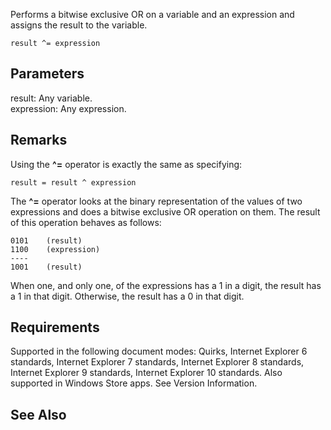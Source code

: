 Performs a bitwise exclusive OR on a variable and an expression and assigns the result to the variable.

 result ^= expression

==Parameters==
; result: Any variable.
; expression: Any expression.

==Remarks==
Using the '''^=''' operator is exactly the same as specifying:

 result = result ^ expression
The '''^=''' operator looks at the binary representation of the values of two expressions and does a bitwise exclusive OR operation on them. The result of this operation behaves as follows:

 0101    (result)
 1100    (expression)
 ----
 1001    (result)
When one, and only one, of the expressions has a 1 in a digit, the result has a 1 in that digit. Otherwise, the result has a 0 in that digit.


==Requirements==
Supported in the following document modes: Quirks, Internet Explorer 6 standards, Internet Explorer 7 standards, Internet Explorer 8 standards, Internet Explorer 9 standards, Internet Explorer 10 standards. Also supported in Windows Store apps. See Version Information.


==See Also==

              

              

              
